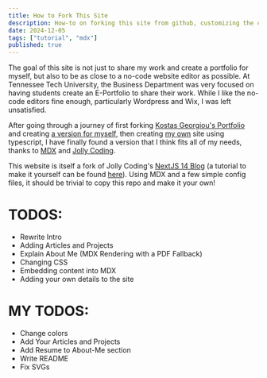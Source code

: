 ```yaml
---
title: How to Fork This Site
description: How-to on forking this site from github, customizing the content for your own portfolio, and deploying the site yourself.
date: 2024-12-05
tags: ["tutorial", "mdx"]
published: true
---
```


The goal of this site is not just to share my work and create a portfolio for myself, but also to be as close to a no-code website editor as possible. At Tennessee Tech University, the Business Department was very focused on having students create an E-Portfolio to share their work. While I like the no-code editors fine enough, particularly Wordpress and Wix, I was left unsatisfied.

After going through a journey of first forking [Kostas Georgiou's Portfolio](<https://www.gkos.dev>) and creating [a version for myself](<https://dbcooper.vercel.app>), then creating [my own](<https://trevor-rowland.vercel.app>) site using typescript, I have finally found a version that I think fits all of my needs, thanks to [MDX](<https://mdxjs.com/>) and [Jolly Coding](<https://www.youtube.com/@JollyCoding>).

This website is itself a fork of Jolly Coding's [NextJS 14 Blog](<https://github.com/jolbol1/nextjs-velite-blog-template>) (a tutorial to make it yourself can be found [here](<https://www.youtube.com/watch?v=tSI98g3PDyE&t=5062s>)). Using MDX and a few simple config files, it should be trivial to copy this repo and make it your own!

# TODOS:

- Rewrite Intro
- Adding Articles and Projects
- Explain About Me (MDX Rendering with a PDF Fallback)
- Changing CSS
- Embedding content into MDX
- Adding your own details to the site

# MY TODOS:

- Change colors
- Add Your Articles and Projects
- Add Resume to About-Me section
- Write README
- Fix SVGs
